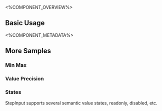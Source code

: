 
<%COMPONENT_OVERVIEW%>

## Basic Usage
<Basic />

<%COMPONENT_METADATA%>

## More Samples

### Min Max
<MinMax />

### Value Precision
<ValuePrecision />

### States
StepInput supports several semantic value states, readonly, disabled, etc.

<States />